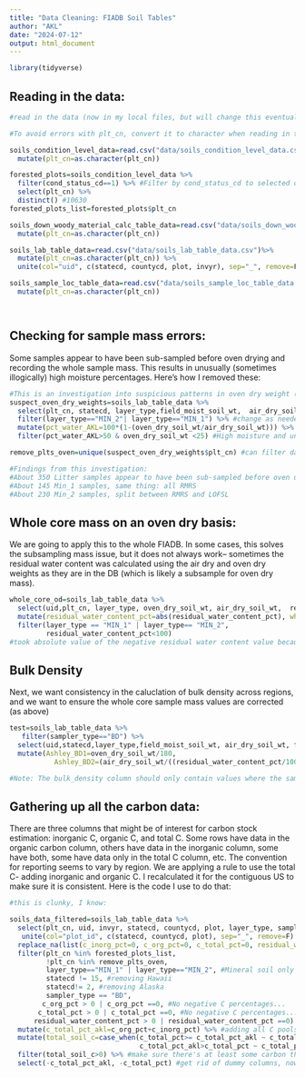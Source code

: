 ```yaml
---
title: "Data Cleaning: FIADB Soil Tables"
author: "AKL"
date: "2024-07-12"
output: html_document
---
```


```r
library(tidyverse)
```
## Reading in the data:

```r
#read in the data (now in my local files, but will change this eventually to be from the web):

#To avoid errors with plt_cn, convert it to character when reading in the tables (may apply only to previously downloaded data- Excel conversion to scientific notation

soils_condition_level_data=read.csv("data/soils_condition_level_data.csv") %>% 
  mutate(plt_cn=as.character(plt_cn))

forested_plots=soils_condition_level_data %>% 
  filter(cond_status_cd==1) %>% #Filter by cond_status_cd to selected only forest conditions
  select(plt_cn) %>% 
  distinct() #10630
forested_plots_list=forested_plots$plt_cn

soils_down_woody_material_calc_table_data=read.csv("data/soils_down_woody_material_calc_table_data.csv")%>% 
  mutate(plt_cn=as.character(plt_cn))

soils_lab_table_data=read.csv("data/soils_lab_table_data.csv")%>% 
  mutate(plt_cn=as.character(plt_cn)) %>% 
  unite(col="uid", c(statecd, countycd, plot, invyr), sep="_", remove=F) #The recommended sample identifier for cross-referencing tables is a combination of statecd, countycd, plot, invyr, and layer_type (as much detail as is needed for the specific query) 

soils_sample_loc_table_data=read.csv("data/soils_sample_loc_table_data.csv")%>% 
  mutate(plt_cn=as.character(plt_cn))




```



## Checking for sample mass errors:

Some samples appear to have been sub-sampled before oven drying and recording the whole sample mass. This results in unusually (sometimes illogically) high moisture percentages. Here's how I removed these:

```r
#This is an investigation into suspicious patterns in oven dry weight (I believe they were sub-sampled before drying)
suspect_oven_dry_weights=soils_lab_table_data %>% 
  select(plt_cn, statecd, layer_type,field_moist_soil_wt,  air_dry_soil_wt, oven_dry_soil_wt, lab_id, residual_water_content_pct) %>% 
  filter(layer_type=="MIN_2"| layer_type=="MIN_1") %>% #change as needed to check layer(s) of interest
  mutate(pct_water_AKL=100*(1-(oven_dry_soil_wt/air_dry_soil_wt))) %>% #re-calculating to ensure consistency
  filter(pct_water_AKL>50 & oven_dry_soil_wt <25) #High moisture and unusually low sample mass

remove_plts_oven=unique(suspect_oven_dry_weights$plt_cn) #can filter data with this vector later

#Findings from this investigation:
#About 350 Litter samples appear to have been sub-sampled before oven drying, mostly at Flag.RMRS
#About 145 Min_1 samples, same thing: all RMRS
#About 230 Min_2 samples, split between RMRS and LOFSL
```

## Whole core mass on an oven dry basis: 

We are going to apply this to the whole FIADB. In some cases, this solves the subsampling mass issue, but it does not always work-- sometimes the residual water content was calculated using the air dry and oven dry weights as they are in the DB (which is likely a subsample for oven dry mass).

```r
whole_core_od=soils_lab_table_data %>% 
  select(uid,plt_cn, layer_type, oven_dry_soil_wt, air_dry_soil_wt,  residual_water_content_pct) %>% 
  mutate(residual_water_content_pct=abs(residual_water_content_pct), whole_sample_oven_dry_basis= air_dry_soil_wt/((residual_water_content_pct/100) + 1)) %>% 
  filter(layer_type == "MIN_1" | layer_type== "MIN_2",
         residual_water_content_pct<100)
#took absolute value of the negative residual water content value because I am pretty sure it was a typo
```

## Bulk Density

Next, we want consistency in the caluclation of bulk density across regions, and we want to ensure the whole core sample mass values are corrected (as above)

```r
test=soils_lab_table_data %>% 
   filter(sampler_type=="BD") %>%
  select(uid,statecd,layer_type,field_moist_soil_wt, air_dry_soil_wt, field_moist_water_content_pct, oven_dry_soil_wt, residual_water_content_pct, total_water_content_pct, bulk_density, coarse_fraction_pct) %>%
  mutate(Ashley_BD1=oven_dry_soil_wt/180,
           Ashley_BD2=(air_dry_soil_wt/((residual_water_content_pct/100+1)))/180)#BD2 is correct for NRS, slightly off for other regions because they use 181 as the core volume. The numerator of this equation is how to calculate whole core oven dry mass.

#Note: The bulk_density column should only contain values where the sampler type is "BD"; if the bulk_density column contains data where the sampler type is not BD, it is recommended to ignore the bulk_density data.
```


## Gathering up all the carbon data:

There are three columns that might be of interest for carbon stock estimation: inorganic C, organic C, and total C. Some rows have data in the organic carbon column, others have data in the inorganic column, some have both, some have data only in the total C column, etc. The convention for reporting seems to vary by region. We are applying a rule to use the total C- adding inorganic and organic C. I recalculated it for the contiguous US to make sure it is consistent. Here is the code I use to do that:

```r
#this is clunky, I know:

soils_data_filtered=soils_lab_table_data %>% 
  select(plt_cn, uid, invyr, statecd, countycd, plot, layer_type, sampler_type, air_dry_soil_wt, oven_dry_soil_wt, residual_water_content_pct, coarse_fraction_pct, bulk_density, c_org_pct, c_inorg_pct, c_total_pct)%>%
   unite(col="plot_id", c(statecd, countycd, plot), sep="_", remove=F) %>% 
  replace_na(list(c_inorg_pct=0, c_org_pct=0, c_total_pct=0, residual_water_content_pct=0)) %>% 
  filter(plt_cn %in% forested_plots_list,
         !plt_cn %in% remove_plts_oven,
         layer_type=="MIN_1" | layer_type=="MIN_2", #Mineral soil only
         statecd != 15, #removing Hawaii
         statecd!= 2, #removing Alaska
         sampler_type == "BD",
        c_org_pct > 0 | c_org_pct ==0, #No negative C percentages...
       c_total_pct > 0 | c_total_pct ==0, #No negative C percentages...
      residual_water_content_pct > 0 | residual_water_content_pct ==0)  %>% #No negative water content...
  mutate(c_total_pct_akl=c_org_pct+c_inorg_pct) %>% #adding all C pools to compare against c_total_pct
  mutate(total_soil_c=case_when(c_total_pct>= c_total_pct_akl ~ c_total_pct, #use the larger of the two
                                c_total_pct_akl>c_total_pct ~ c_total_pct_akl)) %>% 
  filter(total_soil_c>0) %>% #make sure there's at least some carbon there...
  select(-c_total_pct_akl, -c_total_pct) #get rid of dummy columns, now we're using total_soil_c and I know this is not best practice :) 




```


